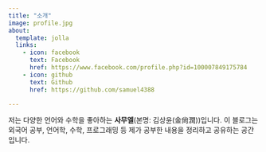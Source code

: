 ```yaml
---
title: "소개"
image: profile.jpg
about:
  template: jolla
  links:
    - icon: facebook
      text: Facebook
      href: https://www.facebook.com/profile.php?id=100007849175784
    - icon: github
      text: Github
      href: https://github.com/samuel4388

---
```


저는 다양한 언어와 수학을 좋아하는 **사무엘**(본명: 김상윤(金尙潤))입니다.
이 블로그는 외국어 공부, 언어학, 수학, 프로그래밍 등 제가 공부한 내용을 정리하고 공유하는 공간입니다.